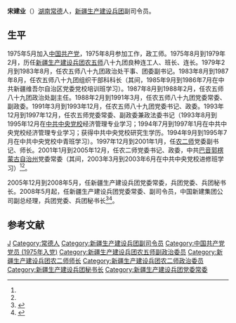 '''宋建业'''（{{bd|1957年|1月||}}）[[湖南|湖南]][[常德|常德]]人，[[新疆生产建设兵团|新疆生产建设兵团]]副司令员。

== 生平 ==
1975年5月加入[[中国共产党|中国共产党]]，1975年8月参加工作，政工师。1975年8月到1979年2月，历任[[新疆生产建设兵团第五师|新疆生产建设兵团农五师]]八十九团良种连工人、班长、连长。1979年2月到1983年8月，任农五师八十九团政治处干事、团委副书记。1983年8月到1987年8月，任农五师八十九团组织干部科科长（其间，1985年9月到1986年7月在中共新疆维吾尔自治区党委党校培训班学习）。1987年8月到1988年2月，任农五师八十九团政治处副主任。1988年2月到1991年3月，任农五师八十九团党委常委、副政委。1991年3月到1993年12月，任农五师八十九团党委书记、政委。1993年12月到1997年12月，任农五师党委常委、副政委兼政法委书记（1993年8月到1995年12月在[[中共中央党校|中共中央党校]]经济管理专业学习；1994年7月到1997年1月在中共中央党校经济管理专业学习；获得中共中央党校研究生学历。1994年9月到1995年7月在中共中央党校中青班学习）。1997年12月到2001年1月，任[[新疆生产建设兵团第二师|农二师]]党委副书记、师长。2001年1月到2005年12月，任农二师党委书记、政委，中共[[巴音郭楞蒙古自治州|巴音郭楞蒙古自治州]]党委常委（其间，2003年3月到2003年6月在中共中央党校进修班学习）<ref name=xj/><ref name=song/>。

2005年12月到2008年5月，任新疆生产建设兵团党委常委，兵团党委、兵团秘书长。2008年5月起，任新疆生产建设兵团党委常委、副司令员，中国新建集团公司副总经理，兵团党委、兵团秘书长<ref name=xj>{{Cite web |url = http://www.xjbt.gov.cn/c/2014-11-25/501530.shtml |title = 宋建业 |author =  |date = 2014-11-25 |publisher = 新疆生产建设兵团 |language =  |accessdate =  |quote =  |archive-date = 2016-11-06 |archive-url = https://web.archive.org/web/20161106125427/http://www.xjbt.gov.cn/c/2014-11-25/501530.shtml |dead-url = no }}</ref><ref name=song>{{Cite web|url =http://gbzl.people.com.cn/grzy.php?id=121000806|title =宋建业|author =|date =|publisher =中国领导干部资料库|language =|accessdate =|quote =|deadurl =yes|archiveurl =https://web.archive.org/web/20170318091512/http://gbzl.people.com.cn/grzy.php?id=121000806|archivedate =2017年3月18日|df =}}</ref>。

== 参考文献 ==
{{Reflist|2}}

{{1994届中央党校一年制中青年干部培训班}}
{{DEFAULTSORT:Song宋}}
[[Category:宋姓|J]]
[[Category:常德人|Category:常德人]]
[[Category:新疆生产建设兵团副司令员|Category:新疆生产建设兵团副司令员]]
[[Category:中国共产党党员_(1975年入党)|Category:中国共产党党员 (1975年入党)]]
[[Category:新疆生产建设兵团农五师副政治委员|Category:新疆生产建设兵团农五师副政治委员]]
[[Category:新疆生产建设兵团农二师师长|Category:新疆生产建设兵团农二师师长]]
[[Category:新疆生产建设兵团农二师政治委员|Category:新疆生产建设兵团农二师政治委员]]
[[Category:新疆生产建设兵团秘书长|Category:新疆生产建设兵团秘书长]]
[[Category:新疆生产建设兵团党委常委|Category:新疆生产建设兵团党委常委]]